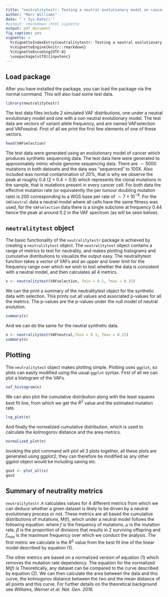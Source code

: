 ```yaml
---
title: "neutralitytestr: Testing a neutral evolutionary model on cancer sequencing data"
author: "Marc Williams"
date: "`r Sys.Date()`"
#output: rmarkdown::html_vignette
output: pdf_document
fig_caption: yes
vignette: >
  %\VignetteIndexEntry{neutralitytestr: Testing a neutral evolutionary model on cancer sequencing data}
  %\VignetteEngine{knitr::rmarkdown}
  %\VignetteEncoding{UTF-8}
  \usepackage[utf8]{inputenc}
---
```


## Load package

After you have installed the package, you can load the package via the normal command. This will also load some test data. 

```r
library(neutralitytestr)
```

The test data files include 2 simulated VAF distributions, one under a neutral evolutionary model and one with a non neutral evolutionary model. The test data are vectors of variant allele frequency, and are named VAFselection and VAFneutral. First of all we print the first few elements of one of these vectors.

```r
head(VAFselection)
```

The test data were generated using an evolutionary model of cancer which produces synthetic sequencing data. The test data here were generated to approximately mimic whole genome sequencing data. There are $\sim 5000$ mutations in both datasets and the data was "sequenced" to 100X. Also included was normal contamination of 20%, that is why we observe the peak at roughly 0.4 ($2 \times 0.4 = 0.8$) which represents the clonal mutations in the sample, that is mutations present in every cancer cell. For both data the effective mutation rate (or equivalently the per tumour doubling mutation rate) is 200 corresponding to a WGS base per rate of $\sim 7 \times 10^{-8}$. For the `VAFneutral` data a neutral model where all cells have the same fitness was used, for the `VAFselection` data there is a single subclone at frequency 0.44 hence the peak at around 0.2 in the VAF spectrum (as will be seen below).

## `neutralitytest` object

The basic functionality of the ```neutralitytestr``` package is achieved by creating a `neutralitytest` object. The `neutralitytest` object contains a range of metrics to test for neutrality, and makes plotting histograms and cumulative distributions to visualize the output easy. The neutralitytest function takes a vector of VAFs and an upper and lower limit for the frequency range over which we wish to test whether the data is consistent with a neutral model, and then calculates all 4 metrics.

```r
s <- neutralitytest(VAFselection, fmin = 0.1, fmax = 0.25)
```
We can the print a summary of the neutralitytest object for the synthetic data with selection. This prints out all values and associated p-values for all the metrics. The p-values are the p-values under the null model of neutral evolution.

```r
summary(s)
```
And we can do the same for the neutral synthetic data.
```r
n <- neutralitytest(VAFneutral,fmin = 0.1, fmax = 0.25)
summary(n)
```

## Plotting

The `neutralitytest` object makes plotting simple. Plotting uses `ggplot`, so plots can easily modified using the usual `ggplot` syntax. First of all we can plot a histogram of the VAFs.

```r
vaf_histogram(n)
```

We can also plot the cumulative distribution along with the least squares best fit line, from which we get the $R^2$ value and the estimated mutation rate.

```r
lsq_plot(n)
```

And finally the normalized cumulative distribution, which is used to calculate the kolmogorov distance and the area metrics.
```r
normalized_plot(n)
```

Invoking the plot command will plot all 3 plots together, all these plots are generated using ggplot2, they can therefore be modified as any other ggplot object would be including saving etc.
```r
gout <- plot_all(s)
gout
```

## Summary of neutrality metrics
`neutralitytestr.R` calculates values for 4 different metrics from which we can deduce whether a given dataset is likely to be driven by a neutral evolutionary process or not. These metrics are all based the cumulative distributions of mutations, M(f), which under a neutral model follows the following equation:
\begin{equation}
M(f) = \frac{\mu}{\beta} \left (\frac{1}{f} - \frac{1}{f_{max}} \right)
\end{equation}
where $f$ is the frequency of mutations, $\mu$ is the mutation rate, $\beta$ is the proportion of divisions that results in 2 surviving offspring and $f_{max}$ is the maximum frequency over which we conduct the analysis. The first metric we calculate is the $R^2$ value from the best fit line of the linear model described by equation (1).

The other metrics are based on a normalized version of equation (1) which removes the mutation rate dependency. The equation for the normalized $M(f)$ is
\begin{equation}
M(f) = \frac{\frac{1}{f}-\frac{1}{f_{max}}} {\frac{1}{f_{min}} - \frac{1}{f_{max}}}
\end{equation}
Theoretically, any dataset can be compared to the curve described by equation (2). We can then calculate the area between the data and this curve, the kolmogorov distance between the two and the mean distance of all points and this curve. For further details on the theoretical background see _Williams, Werner et al. Nat. Gen. 2016._
